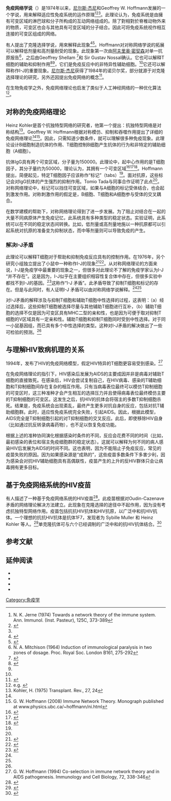 {{expert|time=2016-07-13T06:39:09+00:00}}
'''免疫网络学说'''（{{lang-en|Immune network theory}}）是1974年以来，[[尼尔斯·杰尼|尼尔斯·杰尼]]和Geoffrey W. Hoffmann发展的一个学说，用来解释适应性免疫系统的运作原理<ref>N. K. Jerne (1974) Towards a network theory of the immune system. Ann. Immunol. (Inst. Pasteur), 125C, 373-389</ref><ref name=hoffmann1975>{{cite journal | author = Hoffmann G. W. | year = 1975 | title = A network theory of the immune system | url = | journal = Eur. J. Immunol. | volume = 5 | issue = 638–647| page = 1975 | doi=10.1002/eji.1830050912}}</ref><ref name=hoffmannINT/>。此理论认为，免疫系统是由擁有可变区域的淋巴球和分子所构成的互动网络组成的。除了對相對於脊椎动物外来的物质，可变区也会与其他具有可变区域的分子结合。因此可将免疫系统视作相互连接的可变区组成的网络。

有人提出了克隆选择学说，用來解释此现象<ref>{{cite journal |vauthors=Varela FJ, Coutinho A |title=Second generation immune networks |journal=Immunology Today |volume=12 |issue=5 |pages=159–66 |date=May 1991 |pmid=1878127 |doi=10.1016/S0167-5699(05)80046-5}}</ref><ref>{{cite journal |doi=10.1111/j.1365-3083.1995.tb03619.x |author=Coutinho A |title=The network theory: 21 years later |url=https://archive.org/details/sim_scandinavian-journal-of-immunology_1995-07_42_1/page/3 |journal=Scand. J. Immunol. |volume=42 |issue=1 |pages=3–8 |date=July 1995 |pmid=7631141}}</ref>。Hoffmann对对称网络学说的拓展可以解释低剂量和高剂量耐受的现象。此现象第一次由[[阿夫里奥·密契森|阿夫里奥·密契森]]对单一抗原报告<ref name=Mitchison>N. A. Mitchison (1964) Induction of immunological paralysis in two zones of dosage. Proc. Royal Soc. London B161, 275-292</ref>，之后由Geoffrey Shellam <ref name="Shellam GR, Nossal GJV">{{cite journal |author1=Shellam G. R. |author2=Nossal G. J. V. | year = 1968 | title = The mechanism of induction of immunological paralysis. IV. The effects of ultra-low doses of flagellin | url = | journal = Immunology | volume = 14 | issue = 2| pages = 273–284 | pmid = 5640947 | pmc = 1409291 }}</ref>和 Sir Gustav Nossal确认。它也可以解释T细胞的辅助和抑制作用<ref>{{cite journal |author1=Claman Chaperon |author2=Triplett R. F. | year = 1966 | title = Immunocompetence of transferred thymus-marrow cell combinations | url = | journal = J. Immunol. | volume = 97 | issue = | pages = 928–832 }}</ref><ref name="tada" />，它们是免疫反应中的非特异性辅助细胞。<ref name=evans />它还可以解释称作I-J的重要现象。[[尼尔斯·杰尼|尼尔斯·杰尼]]获得了1984年的诺贝尔奖，部分就源于对克隆选择理论的研究，另外还因提出免疫网络的概念<ref>{{Cite web |url=http://nobelprize.org/nobel_prizes/medicine/laureates/1984/ |title=The Nobel Prize in Physiology or Medicine 1984 |accessdate=2016-07-13 |archive-date=2007-02-16 |archive-url=https://web.archive.org/web/20070216060035/http://nobelprize.org/nobel_prizes/medicine/laureates/1984/ |dead-url=no }}</ref>。

在生物免疫学之外，免疫网络理论也启发了类似于人工神经网络的一种优化算法<ref>e.g. {{cite journal |doi=10.1109/TMAG.2006.871633 |vauthors=Campelo F, Guimarães FG, Igarashi H, Ramírez JA, Noguchi S |title=A Modified Immune Network Algorithm for Multimodal Electromagnetic Problems |journal=IEEE Trans. Magnetics |volume=42 |issue=4 |pages=1111–1114 |year=2006 |issn=0018-9464 }}</ref>。

==对称的免疫网络理论==

Heinz Kohler是首个抗独特型网络的研究者，他第一个提出：抗独特型网络是对称结构<ref name=kohler1975>Kohler, H. (1975) Transplant. Rev., 27, 24</ref>。Geoffrey W. Hoffmann根据对称模仿、抑制和吞噬作用提出了详细的免疫网络理论<ref name=hoffmann1975 /><ref name=hoffmannINT>G. W. Hoffmann (2008) Immune Network Theory. Monograph published at www.physics.ubc.ca/~hoffmann/ni.html</ref>。因此，只需知道少数条件，就可以理解很多种免疫现象。此理论设计B细胞制造抗体的作用、T细胞控制B细胞产生抗体的行为和非特定的辅助细胞（A细胞）。

抗体IgG具有两个可变区域，分子量为150000。此理论中，起中心作用的是T细胞因子，其分子量约为50000，理论认为，其拥有一个可变区域<ref name=tada>{{cite journal |author1=Tada T. |author2=Takemori T. | year = 1974 | title = Selective roles of thymus-derived lymphocytes in the antibody response. I. Differential suppressive effect of carrier-primed T cells on hapten-specific IgM and IgG antibody responses | url =https://archive.org/details/sim_journal-of-experimental-medicine_1974-07_140_1/page/239| journal = J. Exp. Med. | volume = 140 | issue = 1| pages = 239–252 | doi = 10.1084/jem.140.1.239 | pmid = 4134784 | pmc = 2139696 }}</ref><ref name=evans>{{cite journal |author1=Evans R. |author2=Grant C. K. |author3=Cox H. |author4=Steel K. |author5=Alexander P. | year = 1972 | title = Thymus-derived lymphocytes produce an immunologically specific macrophage-arming factor | url =https://archive.org/details/sim_journal-of-experimental-medicine_1972-11_136_5/page/1318| journal = J. Exp. Med. | volume = 136 | issue = 5| pages = 1318–1322 | doi = 10.1084/jem.136.5.1318 | pmid = 4117192 | pmc = 2139296 }}</ref><ref name=nelson>{{cite journal | author = Nelson D. S. | year = 1970 | title = Studies on cytophilic antibodies. A mouse serum "antibody" having an affinity for macrophages and fast alpha-globulin mobility.  | url = | journal = Austral. J. Exp. Biol. Med. Science | volume = 48 | issue = | pages = 329–341 | doi=10.1038/icb.1970.35}}</ref>。Hoffmann提出，简便起见，特定T细胞因子应该称作“标记”（tabs）<ref name=hoffmannINT/>。面对抗原，这些标记会对IgG抗体的产生强烈的抑制作用。Tomio Tada与同事合作证明了此点<ref name="tada"/>。对称网络理论中，标记可以挡住可变区域，如果与A细胞的标记受体结合，也会起到激发作用。对称刺激作用的假定是，B细胞、T细胞和A细胞参与受体的交叉耦合。

在数学建模的帮助下，对称网络理论得到了进一步发展。为了阻止对结合在一起的大量不同病原体产生免疫记忆，此系统具有多种类型的稳定状态。实验证明，此系统可以在不同的稳定状态间转换。比如，低剂量或高剂量地施以一种抗原都可以引起系统对抗原的准备变为抑制状态，而中等剂量则可以导致免疫的产生。

===解决I-J矛盾===

此理论可以解释T细胞对于帮助和抑制免疫反应具有的控制作用。在1976年，另个研究小组独立提出了小鼠中一种称作I-J的现象<ref>{{cite journal |author1=Murphy D. B. |author2=Herzenberg L. A. |author3=Herzenberg L. A. |author4=Okumura K. |author5=McDevitt H. O. | year = 1976 | title = A new I sub-region (I-J) marked by a locus (Ia-4) controlling surface determinants on suppressor T lymphocytes | url =https://archive.org/details/sim_journal-of-experimental-medicine_1976-09_144_3/page/699| journal = J. Exp. Med. | volume = 144 | issue = 3| pages = 699–712 | doi = 10.1084/jem.144.3.699 | pmid = 1085338 | pmc = 2190409 }}</ref><ref>{{cite journal |author1=Tada T. |author2=Taniguchi M. |author3=David C. S. | year = 1976 | title = Properties of the antigen-specific suppressive T-cell factor in the regulation of antibody response of the mouse. IV. Special subregion assignment of the gene that codes for the suppressive T-cell factor in the H-2 histocompatibility complex | url =https://archive.org/details/sim_journal-of-experimental-medicine_1976-09_144_3/page/713| journal = J. Exp. Med. | volume = 144 | issue = 3| pages = 713–725 | doi = 10.1084/jem.144.3.713 | pmid = 1085339 | pmc = 2190403 }}</ref>。从对称网络理论的方面来说，I-J是免疫学中最重要的现象之一，但很多对此理论不了解的免疫学家认为I-J “并不存在”。这是因为，I-J似乎在主要组织相容性复合体中存在，但很多实验中都找不到I-J的基因。<ref>{{cite journal | author = Steinmetz M. | year = 1982 | title = A molecular map of the immune response region from the histocompatibility complex of the mouse | url = | journal = Nature | volume = 300 | issue = 5887| pages = 35–42 |name-list-format=vanc | author2 = Minard K. | author3 = Horvath S. | author4 = McNicholas J. | author5 = Srelinger J. | author6 = Wake C. | author7 = Long E. | author8 = Mach B. | author9 = Hood L.  | doi = 10.1038/300035a0 | pmid = 6290895 }}</ref>这称作“I-J 矛盾”。此矛盾导致了抑制T细胞和标记的存在。但是与此同时，有人证明I-J 矛盾可以由对称网络学说解释。<ref name=hoffmannINT/><ref name=hoffmann1994/>

对I-J矛盾的解释涉及与抑制T细胞和辅助T细胞中性选择的过程，这表明：（a）经过选择后，这些抑制T细胞被选择尽量与其他辅助T细胞进行互补，（b）辅助T细胞的选择不仅是因为可变区具有MHC二型的亲和性，也是因为可便于取对抑制T细胞的V区域具有一定亲和性。辅助T细胞和抑制T细胞同时受到中性选择。对于同一小鼠基因组，而已具有多个中性选择的类型。这种对I-J矛盾的解决做出了一些可检验的预测。<ref name=hoffmannINT/>

==与理解HIV致病机理的关系==

1994年，发布了HIV的免疫网络模型，假定HIV特异的T细胞更容易受到感染。<ref name=hoffmann1994>G. W. Hoffmann (1994) Co-selection in immune network theory and in AIDS pathogenesis. Immunology and Cell Biology, 72, 338-346</ref>

在免疫网络理论的指引下，HIV感染后发展为AIDS的主要成因并非是病毒对辅助T细胞的直接致死。在感染后，HIV会尝试复制自己，在HIV病毒、感染的T辅助细胞和T抑制细胞间存在复杂的相互作用。只有当病毒表位最终可以模仿T抑制细胞的可变区时，这三种准种才会产生相互的选择压力并且使得病毒表位最终模仿主要的T抑制细胞的可变区。这发生之后，抗HIV的抗体会将宿主的多数T抑制细胞杀死。结果是，免疫系统会出现紊乱，最终产生更多对抗自身的反应，包括对抗T辅助细胞群。此时，适应性免疫系统完全失败，引起AIDS。因此，根据此模型，AIDS完全是T抑制细胞引起的对T抑制细胞的交叉反应。此后，即使移除HIV自身（比如通过抗反转录病毒药物），也不足以恢复免疫功能。

根据上述的准种协同演化根据感染时条件的不同，反应会花费不同的时间（比如，最初感染的表位和宿主免疫细胞群的稳定状态）。这就可以解释为何不同的病人感染HIV后发展为AIDS的时间不同。这也表明，因为不能阻止子免疫反应，常见的疫苗失败的原因。因为如果感染源是“成熟的”，这些疫苗多数条件下多害少利，因为感染会对抗HIV辅助细胞具有高偶联性，疫苗产生的上升的反HIV群体只会让病毒拥有更多目标。

==基于免疫网络系统的HIV疫苗==

有人描述了一种基于免疫网络系统的HIV疫苗<ref name=HIVvaccine>{{cite journal |author1=Hoffmann G. W. |author2=Muller S. |author3=Kohler H. | year = 2012 | title = Towards an HIV vaccine based on immune network theory | url = | journal = Current Trends in Immunology | volume = 13 | issue = | pages = 69–79 }}</ref>。此疫苗根据对Oudin-Cazenave矛盾的网络理论解决方法建立。此现象在克隆选择的途径中不起作用，因为没有考虑抗独特型网络作用。疫苗包括抗抗HIV抗体和HIV抗原，以广泛中和抗HIV抗体。一个理想的抗抗HIV抗体是抗体1F7，发现者为 Sybille Muller 和 Heinz Kohler 等人。<ref name =Wang1F7>{{cite journal |author1=Wang H. |author2=Muller S. |author3=Zolla-Pazna S. |author4=Kohler H. | year = 1992 | title =  Human monoclonal and polyclonal anti-human immunodeficiency virus-1 antibodies share a common clonotypic specificity| url = | journal = Eur. J. Immunol | volume = 22 | issue = | pages = 1749–1755 | doi=10.1002/eji.1830220713}}</ref>单克隆抗体可与六个已经调制的广泛中和的抗HIV抗体结合。<ref name=matt>{{cite journal |author1=Parsons M. S. |author2=Rouleau D. |author3=Routy J-P. |author4=LeBlanc R. |author5=Grant M. D. |author6=Bernard N. F. | year = 2011 | title =  | url = | journal = AIDS | volume = 25 | issue = | page = 1259 }}</ref>

== 参考文献 ==
{{Reflist|30em}}

==延伸阅读==
*{{cite arXiv|author=G. W. Hoffmann |title=An improved version of the symmetrical immune network theory |eprint=1004.5107 |year=2010 }}
*{{cite journal |doi=10.1073/pnas.87.1.429 |author=Parisi G |title=A simple model for the immune network |journal=Proc. Natl. Acad. Sci. USA |volume=87 |issue=1 |pages=429–433 |year=1990 |pmid=2296597 |pmc=53277 }}
*{{cite book |title=IDIOTYPE NETWORKS IN BIOLOGY AND MEDICINE |url=https://archive.org/details/idiotypenetworks0000unse |editors=A. Osterhaus, F. Uytdehaag |publisher=Elsevier Science Publishers B.V. |pages=[https://archive.org/details/idiotypenetworks0000unse/page/310 310]| isbn=0-444-81343-8 |year=1990}}
*{{cite book |author1=Cohen, I. Bernard |author2=Atlan, Henri |author3=Cohen, Irun R. |title=Theories of immune networks |publisher=Springer-Verlag |location=Berlin |year=1989 |pages= |isbn=0-387-51678-6}}

[[Category:免疫学|Category:免疫学]]